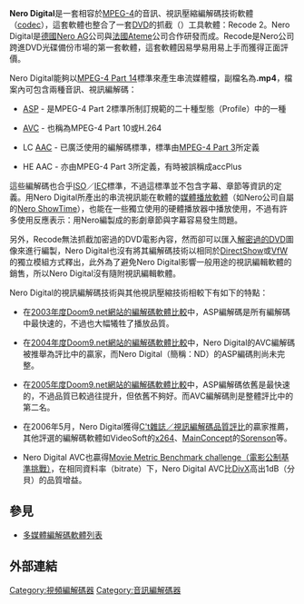 {{noteTA|G1=IT}}
'''Nero Digital'''是一套相容於[[MPEG-4|MPEG-4]]的音訊、視訊壓縮編解碼技術軟體（[[codec|codec]]），這套軟體也整合了一套[[DVD|DVD]]的抓截（{{link-en|ripping|ripping}}）工具軟體：Recode 2。Nero Digital是[[德國|德國]][[Nero_AG|Nero AG]]公司與[[法國|法國]][[Ateme|Ateme]]公司合作研發而成。Recode是Nero公司跨進DVD光碟備份市場的第一套軟體，這套軟體因易學易用易上手而獲得正面評價。

Nero Digital能夠以[[MPEG-4_Part_14|MPEG-4 Part 14]]標準來產生串流媒體檔，副檔名為'''.mp4'''，檔案內可包含兩種音訊、視訊編解碼：

* [[MPEG-4_Part_2|ASP]] - 是MPEG-4 Part 2標準所制訂規範的二十種型態（Profile）中的一種

* [[H.264/MPEG-4_AVC|AVC]] - 也稱為MPEG-4 Part 10或H.264

* LC [[Advanced_Audio_Coding|AAC]] - 已廣泛使用的編解碼標準，標準由[[MPEG-4_Part_3|MPEG-4 Part 3]]所定義

* HE AAC - 亦由MPEG-4 Part 3所定義，有時被誤稱成accPlus

這些編解碼也合乎[[國際標準化組織|ISO]]／[[国际电工委员会|IEC]]標準，不過這標準並不包含字幕、章節等資訊的定義。用Nero Digital所產出的串流視訊能在軟體的[[媒体播放器|媒體播放軟體]]（如Nero公司自屬的[[Nero_ShowTime|Nero ShowTime]]），也能在一些獨立使用的硬體播放器中播放使用，不過有許多使用反應表示：用Nero編製成的影劇章節與字幕容易發生問題。

另外，Recode無法抓截加密過的DVD電影內容，然而卻可以匯入[[DVD_Decrypter|解密過的]]DVD圖像來進行編製，Nero Digital也沒有將其編解碼技術以相同於[[DirectShow|DirectShow]]或[[Video_for_Windows|VfW]]的獨立模組方式釋出，此外為了避免Nero Digital影響一般用途的視訊編輯軟體的銷售，所以Nero Digital沒有隨附視訊編輯軟體。

Nero Digital的視訊編解碼技術與其他視訊壓縮技術相較下有如下的特點：

* 在[https://web.archive.org/web/20050404152416/http://www.doom9.org/index.html?%2Fcodecs-203-1.htm 2003年度Doom9.net網站的編解碼軟體比較]{{en}}中，ASP編解碼是所有編解碼中最快速的，不過也大幅犧牲了播放品質。

* 在[https://web.archive.org/web/20050405073849/http://www.doom9.org/index.html?%2Fcodecs-104-1.htm 2004年度Doom9.net網站的編解碼軟體比較]{{en}}中，Nero Digital的AVC編解碼被推舉為評比中的贏家，而Nero Digital（簡稱：ND）的ASP編碼則尚未完整。

* 在[https://web.archive.org/web/20160304213912/http://www.doom9.org/index.html?%2Fcodecs-105-1.htm 2005年度Doom9.net網站的編解碼軟體比較]{{en}}中，ASP編解碼依舊是最快速的，不過品質已較過往提升，但依舊不夠好。而AVC編解碼則是整體評比中的第二名。

* 在2006年5月，Nero Digital獲得[https://web.archive.org/web/20050512021422/http://www.heise.de/ct/05/10/146/ C't雜誌／視訊編解碼品質評比]{{de}}的贏家推薦，其他評選的編解碼軟體如VideoSoft的[[x264|x264]]、[[MainConcept|MainConcept]]的[[Sorenson|Sorenson]]等。

* Nero Digital AVC也贏得[http://forum.doom9.org/showthread.php?s=&threadid=90784 Movie Metric Benchmark challenge（電影公制基準挑戰）]{{Wayback|url=http://forum.doom9.org/showthread.php?s=&threadid=90784 |date=20060401004905 }}，在相同資料率（bitrate）下，Nero Digital AVC比[[DivX|DivX]]高出1dB（分貝）的品質增益。

== 參見 ==
* [[編解碼器列表|多媒體編解碼軟體列表]]{{en}}

== 外部連結 ==

{{Compression Software Implementations}}

[[Category:視頻編解碼器|Category:視頻編解碼器]]
[[Category:音訊編解碼器|Category:音訊編解碼器]]